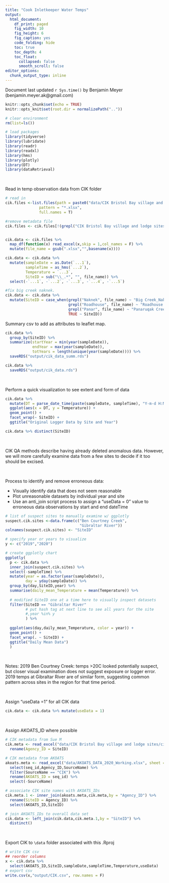 ```yaml
---
title: "Cook Inletkeeper Water Temps"
output:
  html_document: 
    df_print: paged
    fig_width: 10
    fig_height: 6
    fig_caption: yes
    code_folding: hide
    toc: true
    toc_depth: 4
    toc_float:
      collapsed: false
      smooth_scroll: false
editor_options: 
  chunk_output_type: inline
---
```


Document last updated `r Sys.time()` by Benjamin Meyer (benjamin.meyer.ak@gmail.com)

```r
knitr::opts_chunk$set(echo = TRUE)
knitr::opts_knit$set(root.dir = normalizePath(".."))

# clear environment
rm(list=ls())

# load packages
library(tidyverse)
library(lubridate)
library(readr)
library(readxl)
library(hms)
library(plotly)
library(DT)
library(dataRetrieval)
```

<br>

Read in temp observation data from CIK folder
```r
# read in
cik.files <-list.files(path = paste0("data/CIK Bristol Bay village and lodge sites"),
               pattern = "*.xlsx", 
               full.names = T)

#remove metadata file
cik.files <- cik.files[!(grepl("CIK Bristol Bay village and lodge sites/CIK Bristol", cik.files))]


cik.data <- cik.files %>% 
  map_df(function(x) read_excel(x,skip = 1,col_names = F) %>% 
  mutate(file_name = gsub(".xlsx","",basename(x))))

cik.data <- cik.data %>% 
  mutate(sampleDate = as.Date(`...1`),
         sampleTime = as_hms(`...2`),
         Temperature = `...3`,
         SiteID = sub("\\_.*", "", file_name)) %>%  
  select(-`...1`, -`...2`, -`...3`, -`...4`, -`...5`) 

#fix big creek naknek. 
cik.data <- cik.data %>% 
  mutate(SiteID = case_when(grepl("Naknek", file_name) ~ "Big Creek_Naknek",
                            grepl("Roadhouse", file_name) ~ "Roadhouse Creek",
                            grepl("Panar", file_name) ~ "Panaruqak Creek",
                            TRUE ~ SiteID))


```


Summary csv to add as attributes to leaflet map.

```r
cik.data %>% 
  group_by(SiteID) %>% 
  summarize(startYear = min(year(sampleDate)),
            endYear = max(year(sampleDate)),
            totYears = length(unique(year(sampleDate)))) %>% 
  saveRDS("output/cik_data_summ.rds")

```

```r
cik.data %>% 
  saveRDS("output/cik_data.rds")
```


<br>

Perform a quick visualization to see extent and form of data
```r
cik.data %>%
  mutate(DT = parse_date_time(paste(sampleDate, sampleTime), "Y-m-d H:M:S")) %>%
  ggplot(aes(x = DT, y = Temperature)) +
  geom_point() +
  facet_wrap(~ SiteID) +
  ggtitle("Original Logger Data by Site and Year")

cik.data %>% distinct(SiteID)

```
<br>

CIK QA methods describe having already deleted anomalous data.  However, we will more carefully examine data from a few sites to decide if it too should be excised.

<br>

Process to identify and remove erroneous data:

* Visually identify data that does not seem reasonable
* Plot unreasonable datasets by individual year and site
* Use an anti_join script process to assign a "useData = 0" value to erroneous data observations by start and end dateTime

```r

# list of suspect sites to manually examine w/ ggplotly 
suspect.cik.sites <-data.frame(c("Ben Courtney Creek",
                                 "Gibraltar River"))
colnames(suspect.cik.sites) <- "SiteID"

# specify year or years to visualize
y <- c("2019","2020")

# create ggplotly chart
ggplotly(
  p <- cik.data %>%
  inner_join(suspect.cik.sites) %>%
  select(-sampleTime) %>%
  mutate(year = as.factor(year(sampleDate)),
         day = yday(sampleDate)) %>%
  group_by(day,SiteID,year) %>%
  summarise(daily_mean_Temperature = mean(Temperature)) %>%
  
  # modified SiteID one at a time here to visually inspect datasets
  filter(SiteID == "Gibraltar River"
         # put hash tag at next line to see all years for the site
         #,year %in% y
         ) %>%
  
  ggplot(aes(day,daily_mean_Temperature, color = year)) +
  geom_point() +
  facet_wrap(. ~ SiteID) +
  ggtitle("Daily Mean Data")
  )

```

<br>

Notes: 2019 Ben Courtney Creek: temps >20C looked potentially suspect, but closer visual examination does not suggest exposure or logger error.  2019 temps at Gibraltar River are of similar form, suggesting common pattern across sites in the region for that time period.

<br>

Assign "useData =1" for all CIK data
```r
cik.data <- cik.data %>% mutate(useData = 1)
```

<br>

Assign AKOATS_ID where possible

```r
# CIK metadata from Sue M
cik.meta <- read_excel("data/CIK Bristol Bay village and lodge sites/cik_metadata/CIK Bristol Bay village and lodge sites.xlsx") %>%
  rename(Agency_ID = SiteID)

# CIK metadata from AKOATS
akoats.meta <- read_excel("data/AKOATS_DATA_2020_Working.xlsx", sheet = "AKOATS_COMPLETE") %>%
  select(seq_id,Agency_ID,SourceName) %>%
  filter(SourceName == "CIK") %>%
  rename(AKOATS_ID = seq_id) %>%
  select(-SourceName)

# associate CIK site names with AKOATS_IDs
cik.meta.1 <- inner_join(akoats.meta,cik.meta,by = "Agency_ID") %>%
  rename(SiteID = Agency_ID) %>%
  select(AKOATS_ID,SiteID)

# join AKOATS_IDs to overall data set
cik.data <- left_join(cik.data,cik.meta.1,by = "SiteID") %>%
  distinct()

```

<br>

Export CIK to `\data` folder associated with this .Rproj
```r
# write CIK csv
## reorder columns
x <- cik.data %>% 
  select(AKOATS_ID,SiteID,sampleDate,sampleTime,Temperature,useData)
# export csv
write.csv(x,"output/CIK.csv", row.names = F)

```

